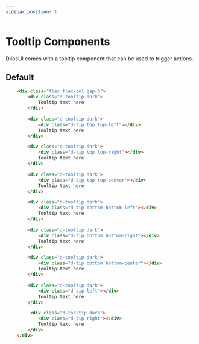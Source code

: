 ```yaml
---
sidebar_position: 1
---
```


# Tooltip Components

DilosUI comes with a tooltip component that can be used to trigger actions.

## Default
```html live
    <div class="flex flex-col gap-6">
        <div class="d-tooltip dark">
            Tooltip text here
        </div>

        <div class="d-tooltip dark">
            <div class="d-tip top top-left"></div>
            Tooltip text here
        </div>

        <div class="d-tooltip dark">
            <div class="d-tip top top-right"></div>
            Tooltip text here
        </div>

        <div class="d-tooltip dark">
            <div class="d-tip top top-center"></div>
            Tooltip text here
        </div>

        <div class="d-tooltip dark">
            <div class="d-tip bottom bottom-left"></div>
            Tooltip text here
        </div>

        <div class="d-tooltip dark">
            <div class="d-tip bottom bottom-right"></div>
            Tooltip text here
        </div>

        <div class="d-tooltip dark">
            <div class="d-tip bottom bottom-center"></div>
            Tooltip text here
        </div>

        <div class="d-tooltip dark">
            <div class="d-tip left"></div>
            Tooltip text here
        </div>

         <div class="d-tooltip dark">
            <div class="d-tip right"></div>
            Tooltip text here
        </div>
    </div>

    
```